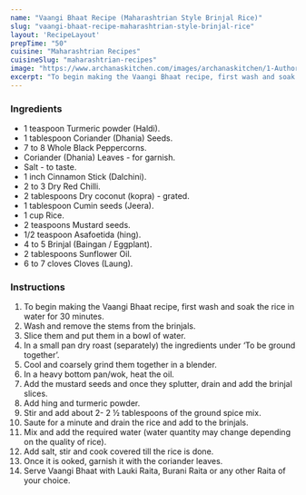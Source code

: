 ---
name: "Vaangi Bhaat Recipe (Maharashtrian Style Brinjal Rice)"
slug: "vaangi-bhaat-recipe-maharashtrian-style-brinjal-rice"
layout: 'RecipeLayout'
prepTime: "50"
cuisine: "Maharashtrian Recipes"
cuisineSlug: "maharashtrian-recipes"
image: "https://www.archanaskitchen.com/images/archanaskitchen/1-Author/Madhuli_Ajay/Vaangi_Bhaat_Maharashtrian_style_Brinjal_Rice.jpg"
excerpt: "To begin making the Vaangi Bhaat recipe, first wash and soak the rice in water for 30 minutes"
---

### Ingredients

- 1 teaspoon Turmeric powder (Haldi).
- 1 tablespoon Coriander (Dhania) Seeds.
- 7 to 8 Whole Black Peppercorns.
- Coriander (Dhania) Leaves - for garnish.
- Salt - to taste.
- 1 inch Cinnamon Stick (Dalchini).
- 2 to 3 Dry Red Chilli.
- 2 tablespoons Dry coconut (kopra) - grated.
- 1 tablespoon Cumin seeds (Jeera).
- 1 cup Rice.
- 2 teaspoons Mustard seeds.
- 1/2 teaspoon Asafoetida (hing).
- 4 to 5 Brinjal (Baingan / Eggplant).
- 2 tablespoons Sunflower Oil.
- 6 to 7 cloves Cloves (Laung).

### Instructions

1. To begin making the Vaangi Bhaat recipe, first wash and soak the rice in water for 30 minutes.
1. Wash and remove the stems from the brinjals.
1. Slice them and put them in a bowl of water.
1. In a small pan dry roast (separately) the ingredients under ‘To be ground together’.
1. Cool and coarsely grind them together in a blender.
1. In a heavy bottom pan/wok, heat the oil.
1. Add the mustard seeds and once they splutter, drain and add the brinjal slices.
1. Add hing and turmeric powder.
1. Stir and add about 2- 2 ½ tablespoons of the ground spice mix.
1. Saute for a minute and drain the rice and add to the brinjals.
1. Mix and add the required water (water quantity may change depending on the quality of rice).
1. Add salt, stir and cook covered till the rice is done.
1. Once it is ooked, garnish it with the coriander leaves.
1. Serve Vaangi Bhaat with Lauki Raita, Burani Raita or any other Raita of your choice.
